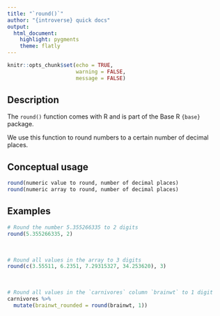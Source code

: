 ```yaml
---
title: "`round()`"
author: "{introverse} quick docs"
output: 
  html_document:
    highlight: pygments
    theme: flatly
---
```



```r
knitr::opts_chunk$set(echo = TRUE, 
                      warning = FALSE, 
                      message = FALSE)
```


## Description

The `round()` function comes with R and is part of the Base R `{base}` package.
  
We use this function to round numbers to a certain number of decimal places. 

## Conceptual usage 

```r
round(numeric value to round, number of decimal places)
round(numeric array to round, number of decimal places)
```

## Examples


```r
# Round the number 5.355266335 to 2 digits
round(5.355266335, 2)
```

<br>

```r
# Round all values in the array to 3 digits
round(c(3.55511, 6.2351, 7.29315327, 34.253620), 3)
```

<br>

```r
# Round all values in the `carnivores` column `brainwt` to 1 digit
carnivores %>%
  mutate(brainwt_rounded = round(brainwt, 1))
```

